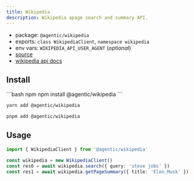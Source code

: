 ```yaml
---
title: Wikipedia
description: Wikipedia apage search and summary API.
---
```


- package: `@agentic/wikipedia`
- exports: `class WikipediaClient`, `namespace wikipedia`
- env vars: `WIKIPEDIA_API_USER_AGENT` (_optional_)
- [source](https://github.com/transitive-bullshit/agentic/blob/main/packages/wikipedia/src/wikipedia-client.ts)
- [wikipedia api docs](https://www.mediawiki.org/wiki/API)

## Install

<CodeGroup>
```bash npm
npm install @agentic/wikipedia
```

```bash yarn
yarn add @agentic/wikipedia
```

```bash pnpm
pnpm add @agentic/wikipedia
```

</CodeGroup>

## Usage

```ts
import { WikipediaClient } from '@agentic/wikipedia'

const wikipedia = new WikipediaClient()
const res0 = await wikipedia.search({ query: 'steve jobs' })
const res1 = await wikipedia.getPageSummary({ title: 'Elon_Musk' })
```
